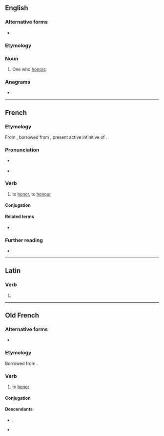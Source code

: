 ==English==

===Alternative forms===
* {{l|en|honourer}}

===Etymology===
{{suffix|en|honor|er}}

===Noun===
{{en-noun}}

# One who [[honor]]s.

===Anagrams===
* {{anagrams|en|a=ehnoorr|hornero|rehonor}}

----

==French==

===Etymology===
From {{inh|fr|fro|honorer}}, borrowed from {{bor|fr|la|honorāre}}, present active infinitive of {{m|la|honōrō}}.

===Pronunciation===
* {{fr-muteh}} {{fr-IPA}}
* {{audio|Fr-honorer.ogg|Audio|lang=fr}}

===Verb===
{{fr-verb}}

# to [[honor]], to [[honour]]

====Conjugation====
{{fr-conj-auto}}

====Related terms====
* {{l|fr|honneur}}

===Further reading===
* {{R:TLFi}}

----

==Latin==

===Verb===
{{la-verb-form|honōrer}}

# {{inflection of|honōrō||1|s|pres|pasv|subj|lang=la}}

----

==Old French==

===Alternative forms===
* {{alter|fro|honurer|onorer|onurer}}

===Etymology===
Borrowed from {{bor|fro|la|honoro|honoro, honorare}}.

===Verb===
{{head|fro|verb}}

# to [[honor]]

====Conjugation====
{{fro-conj-er}}

====Descendants====
* {{desc|en|to [[honour]]|bor=1}}, {{l|en|to [[honor]]}}
* {{desc|fr|honorer}}